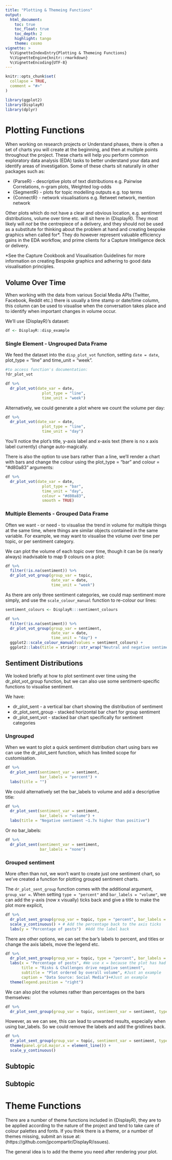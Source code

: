 ```yaml
---
title: "Plotting & Themeing Functions"
output:
  html_document:
    toc: true
    toc_float: true
    toc_depth: 2
    highlight: tango
    theme: cosmo
vignette: >
  %\VignetteIndexEntry{Plotting & Themeing Functions}
  %\VignetteEngine{knitr::rmarkdown}
  %\VignetteEncoding{UTF-8}
---
```


```r
knitr::opts_chunk$set(
  collapse = TRUE,
  comment = "#>"
)
```

```r
library(ggplot2)
library(DisplayR)
library(dplyr)
```

# Plotting Functions

When working on research projects or Understand phases, there is often a set of charts you will create at the beginning, and then at multiple points throughout the project. These charts will help you perform common exploratory data analysis (EDA) tasks to better understand your data and identify areas of investigation. Some of these charts sit naturally in other packages such as:

* {ParseR} - descriptive plots of text distributions e.g. Pairwise Correlations, n-gram plots, Weighted log-odds
* {SegmentR} - plots for topic modelling outputs e.g. top terms
* {ConnectR} - network visualisations e.g. Retweet network, mention network

Other plots which do not have a clear and obvious location, e.g. sentiment distributions, volume over time etc. will sit here in {DisplayR}. They most likely will *not* be the centrepiece of a delivery, and they should not be used as a substitute for thinking about the problem at hand and creating bespoke graphics when called for*. They do however represent valuable efficiency gains in the EDA workflow, and prime clients for a Capture Intelligence deck or delivery.

*See the Capture Cookbook and Visualisation Guidelines for more information on creating Bespoke graphics and adhering to good data visualisation principles.

## Volume Over Time

When working with the data from various Social Media APIs (Twitter, Facebook, Reddit etc.) there is usually a time stamp or date/time column, this column can be used to visualise when the conversation takes place and to identify when important changes in volume occur.

We'll use {DisplayR}'s dataset:
```r
df <- DisplayR::disp_example
```

### Single Element - Ungrouped Data Frame

We feed the dataset into the `disp_plot_vot` function, setting `date = date`, plot_type = "line" and time_unit = "week".

```r
#to access function's documentation:
?dr_plot_vot
```


```r
df %>%
  dr_plot_vot(date_var = date, 
                plot_type = "line", 
                time_unit = "week")
```

Alternatively, we could generate a plot where we count the volume per day:
```r
df %>%
  dr_plot_vot(date_var = date, 
                plot_type = "line", 
                time_unit = "day")
```

You'll notice the plot's title, y-axis label and x-axis text (there is no x axis label currently) change auto-magically.

There is also the option to use bars rather than a line, we'll render a chart with bars and change the colour using the plot_type = "bar" and colour = "#d80a83" arguments:
```r
df %>%
  dr_plot_vot(date_var = date, 
                plot_type = "bar", 
                time_unit = "day", 
                colour = "#d80a83", 
                smooth = TRUE)
```

### Multiple Elements - Grouped Data Frame

Often we want - or need - to visualise the trend in volume for multiple things at the same time, where things are similar objects contained in the same variable. For example, we may want to visualise the volume over time per topic, or per sentiment category.


We can plot the volume of each topic over time, though it can be (is nearly always) inadvisable to map 9 colours on a plot:
```r
df %>%
  filter(!is.na(sentiment)) %>%
  dr_plot_vot_group(group_var = topic,
                    date_var = date,
                    time_unit = "week")
```

As there are only three sentiment categories, we could map sentiment more simply, and use the `scale_colour_manual` function to re-colour our lines:
```r
sentiment_colours <- DisplayR:::sentiment_colours

df %>%
  filter(!is.na(sentiment)) %>%
  dr_plot_vot_group(group_var = sentiment,
                    date_var = date,
                    time_unit = "day") +
  ggplot2::scale_colour_manual(values = sentiment_colours) +
  ggplot2::labs(title = stringr::str_wrap("Neutral and negative sentiment consistently higher than positive barring a brief period in the second week of March.", width = 80)) # Use stringr::str_wrap to wrap the title according to a specified with (# of characters)
```

## Sentiment Distributions

We looked briefly at how to plot sentiment over time using the dr_plot_vot_group function, but we can also use some sentiment-specific functions to visualise sentiment.

We have:

* dr_plot_sent - a vertical bar chart showing the distribution of sentiment
* dr_plot_sent_group - stacked horizontal bar chart for group sentiment
* dr_plot_sent_vot - stacked bar chart specifically for sentiment categories

### Ungrouped

When we want to plot a quick sentiment distribution chart using bars we can use the dr_plot_sent function, which has limited scope for customisation.

```r
df %>%
  dr_plot_sent(sentiment_var = sentiment,
               bar_labels = "percent") +
  labs(title = "")
```

We could alternatively set the bar_labels to volume and add a descriptive title:

```r
df %>%
  dr_plot_sent(sentiment_var = sentiment,
               bar_labels = "volume") +
  labs(title = "Negative sentiment ~1.7x higher than positive")
```

Or no bar_labels:
```r
df %>%
  dr_plot_sent(sentiment_var = sentiment,
               bar_labels = "none")
```

### Grouped sentiment

More often than not, we won't want to create just one sentiment chart, so we've created a function for plotting grouped sentiment charts.

The `dr_plot_sent_group` function comes with the additional argument, `group_var = `. When setting `type = "percent"` and `bar_labels = "volume"`, we can add the y-axis (now x visually) ticks back and give a title to make the plot more explicit, 

```r
df %>%
  dr_plot_sent_group(group_var = topic, type = "percent", bar_labels = "volume") +
  scale_y_continuous() + # Add the percentage back to the axis ticks
  labs(y = "Percentage of posts")  #Add the label back
```

There are other options, we can set the bar's labels to percent, and titles or change the axis labels, move the legend etc.
```r
df %>%
  dr_plot_sent_group(group_var = topic, type = "percent", bar_labels = "percent") +
  labs(x = "Percentage of posts", #We use x = because the plot has had its axes reversed
       title = "Risks & Challenges drive negative sentiment",
       subtitle = "Plot ordered by overall volume", #Just an example
       caption = "Data Source: Social Media")+#Just an example
  theme(legend.position = "right")
```

We can also plot the volumes rather than percentages on the bars themselves:
```r
df %>%
  dr_plot_sent_group(group_var = topic, sentiment_var = sentiment, type = "volume", bar_labels = "percent")
```

However, as we can see, this can lead to unwanted results, especially when using bar_labels. So we could remove the labels and add the gridlines back.
```r
df %>%
  dr_plot_sent_group(group_var = topic, sentiment_var = sentiment, type = "volume", bar_labels = "none") +
  theme(panel.grid.major.x = element_line()) +
  scale_y_continuous()
```

## Subtopic

## Subtopic

# Theme Functions

There are a number of theme functions included in {DisplayR}, they are to be applied according to the nature of the project and tend to take care of colour palettes and fonts. If you think there is a theme, or a number of themes missing, submit an issue at: (https://github.com/jpcompartir/DisplayR/issues). 

The general idea is to add the theme you need after rendering your plot.
